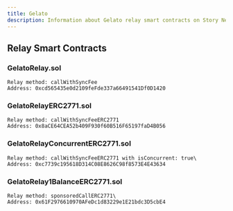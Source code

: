 ```yaml
---
title: Gelato
description: Information about Gelato relay smart contracts on Story Network
---
```

## Relay Smart Contracts

### GelatoRelay.sol

```
Relay method: callWithSyncFee
Address: 0xcd565435e0d2109feFde337a66491541Df0D1420
```

### GelatoRelayERC2771.sol

```
Relay method: callWithSyncFeeERC2771
Address: 0x8aCE64CEA52b409F930f60B516F65197faD4B056
```

### GelatoRelayConcurrentERC2771.sol

```
Relay method: callWithSyncFeeERC2771 with isConcurrent: true\
Address: 0xc7739c195618D314C08E8626C98f8573E4E43634
```

### GelatoRelay1BalanceERC2771.sol

```
Relay method: sponsoredCallERC2771\
Address: 0x61F2976610970AFeDc1d83229e1E21bdc3D5cbE4
```